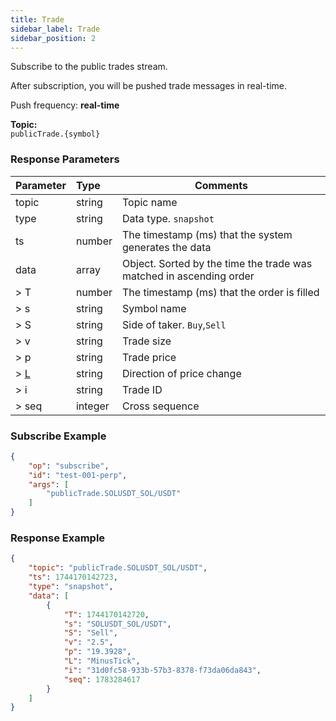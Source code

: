 ```yaml
---
title: Trade
sidebar_label: Trade
sidebar_position: 2
---
```


Subscribe to the public trades stream.

After subscription, you will be pushed trade messages in real-time.

Push frequency: **real-time**

**Topic:**<br/>
`publicTrade.{symbol}`

### Response Parameters
| Parameter | Type | Comments|
|:----- |:-----|----- |
|topic |string |Topic name |
|type |string |Data type. `snapshot` |
|ts |number |The timestamp (ms) that the system generates the data |
|data |array |Object. Sorted by the time the trade was matched in ascending order |
|> T |number |The timestamp (ms) that the order is filled |
|> s |string |Symbol name  |
|> S |string |Side of taker. `Buy`,`Sell` |
|> v |string |Trade size |
|> p |string |Trade price |
|> [L](../../../enum#tickdirection) |string |Direction of price change|
|> i |string |Trade ID |
|> seq |integer |Cross sequence|

### Subscribe Example

```json
{
    "op": "subscribe",
    "id": "test-001-perp",
    "args": [
        "publicTrade.SOLUSDT_SOL/USDT"
    ]
}
```

### Response Example

```json
{
    "topic": "publicTrade.SOLUSDT_SOL/USDT",
    "ts": 1744170142723,
    "type": "snapshot",
    "data": [
        {
            "T": 1744170142720,
            "s": "SOLUSDT_SOL/USDT",
            "S": "Sell",
            "v": "2.5",
            "p": "19.3928",
            "L": "MinusTick",
            "i": "31d0fc58-933b-57b3-8378-f73da06da843",
            "seq": 1783284617
        }
    ]
}
```
